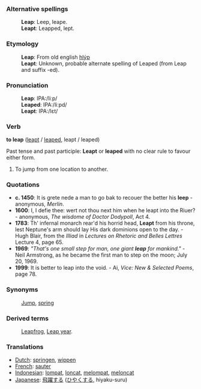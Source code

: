 ===Alternative spellings===
:'''Leap''': Leep, leape.
:'''Leapt''': Leapped, lept. 
===Etymology===
:'''Leap''': From old english [[hlýp]]
:'''Leapt''': Unknown, probable alternate spelling of Leaped (from Leap and suffix -ed). 

===Pronunciation===
:'''Leap''': IPA:/li&#720;p/
:'''Leaped''': IPA:/li&#720;pd/
:'''Leapt''': IPA:/l&#603;t/ 

=== Verb ===

'''to leap''' ([[leapt]] / [[leaped]], leapt / leaped)

Past tense and past participle: '''Leapt''' or '''leaped''' with no clear rule to favour either form.

#To jump from one location to another.

===Quotations===
* '''c. 1450''': It is grete nede a man to go bak to recouer the better his '''leep''' - anonymous, ''Merlin''.
* '''1600''': I, I defie thee: wert not thou next him when he leapt into the Riuer? - anonymous, ''The wisdome of Doctor Dodypoll'', Act 4.
* '''1783''': Th' infernal monarch rear'd his horrid head, '''Leapt''' from his throne, lest Neptune's arm should lay His dark dominions open to the day. - Hugh Blair, from the ''Illiad'' in ''Lectures on Rhetoric and Belles Lettres'' Lecture 4, page 65.
* '''1969''': ''"That's one small step for man, one giant '''leap''' for mankind."'' - Neil Armstrong, as he became the first man to step on the moon; July 20, 1969.
* '''1999''': It is better to leap into the void.  - Ai, ''Vice: New & Selected Poems'', page 78. 
===Synonyms===
: [[Jump]], [[spring]]
===Derived terms===
: [[Leapfrog]], [[Leap year]].
===Translations===
*[[Dutch]]: [[springen]], [[wippen]]
*[[French]]: [[sauter]]
*[[Indonesian]]: [[lompat]], [[loncat]], [[lompat|melompat]], [[loncat|meloncat]]
*[[Japanese]]: [[飛躍]]する ([[ひやく]]する, hiyaku-suru)